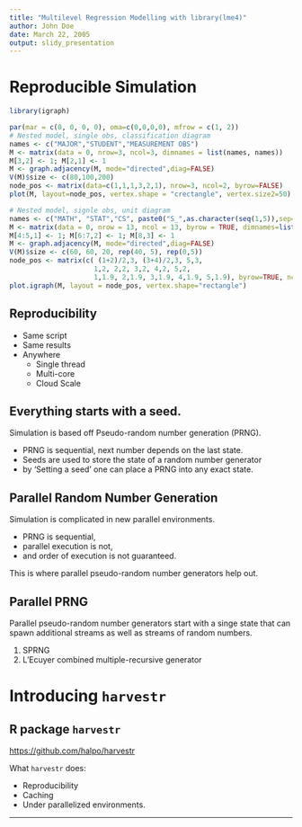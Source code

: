 ```yaml
---
title: "Multilevel Regression Modelling with library(lme4)"
author: John Doe
date: March 22, 2005
output: slidy_presentation
---
```



# Reproducible Simulation

```r
library(igraph)

par(mar = c(0, 0, 0, 0), oma=c(0,0,0,0), mfrow = c(1, 2)) 
# Nested model, single obs, classification diagram
names <- c("MAJOR","STUDENT","MEASUREMENT OBS")
M <- matrix(data = 0, nrow=3, ncol=3, dimnames = list(names, names))
M[3,2] <- 1; M[2,1] <- 1
M <- graph.adjacency(M, mode="directed",diag=FALSE)
V(M)$size <- c(80,100,200)
node_pos <- matrix(data=c(1,1,1,3,2,1), nrow=3, ncol=2, byrow=FALSE)
plot(M, layout=node_pos, vertex.shape = "crectangle", vertex.size2=50)

# Nested model, signle obs, unit diagram
names <- c("MATH", "STAT","CS", paste0("S_",as.character(seq(1,5)),sep=""), rep("",5))
M <- matrix(data = 0, nrow = 13, ncol = 13, byrow = TRUE, dimnames=list(names,names))
M[4:5,1] <- 1; M[6:7,2] <- 1; M[8,3] <- 1
M <- graph.adjacency(M, mode="directed",diag=FALSE)
V(M)$size <- c(60, 60, 20, rep(40, 5), rep(0,5))
node_pos <- matrix(c( (1+2)/2,3, (3+4)/2,3, 5,3, 
                     1,2, 2,2, 3,2, 4,2, 5,2,
                     1,1.9, 2,1.9, 3,1.9, 4,1.9, 5,1.9), byrow=TRUE, ncol=2)
plot.igraph(M, layout = node_pos, vertex.shape="rectangle")
```

## Reproducibility 

* Same script
* Same results
* Anywhere
    + Single thread
    + Multi-core
    + Cloud Scale

## Everything starts with a seed.
Simulation is based off Pseudo-random number generation (PRNG).

* PRNG is sequential, next number depends on the last state.
* Seeds are used to store the state of a random number generator
* by 'Setting a seed' one can place a PRNG into any exact state.

## Parallel Random Number Generation
Simulation is complicated in new parallel environments.
 
* PRNG is sequential,
* parallel execution is not,
* and order of execution is not guaranteed.

This is where parallel pseudo-random number generators help out.

## Parallel PRNG
Parallel pseudo-random number generators start with a singe state that
can spawn additional streams as well as streams of random numbers.

1. SPRNG
2. L'Ecuyer combined multiple-recursive generator

# Introducing `harvestr`

## R package `harvestr`
<https://github.com/halpo/harvestr>

What `harvestr` does:

* Reproducibility
* Caching
* Under parallelized environments.

------

\titlepage

